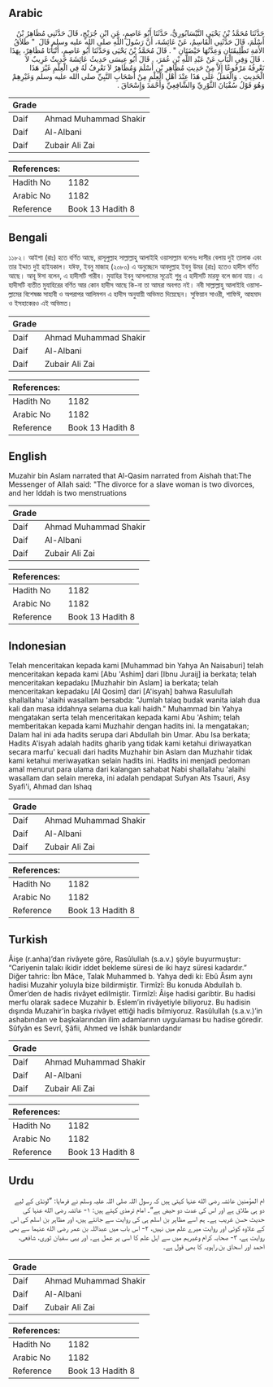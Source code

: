 ## Arabic


<div dir="rtl" lang="ar" style={{fontSize:'larger',backgroundColor:'#f8f9fa',padding:20}}>
حَدَّثَنَا مُحَمَّدُ بْنُ يَحْيَى النَّيْسَابُورِيُّ، حَدَّثَنَا أَبُو عَاصِمٍ، عَنِ ابْنِ جُرَيْجٍ، قَالَ حَدَّثَنِي مُظَاهِرُ بْنُ أَسْلَمَ، قَالَ حَدَّثَنِي الْقَاسِمُ، عَنْ عَائِشَةَ، أَنَّ رَسُولَ اللَّهِ صلى الله عليه وسلم قَالَ ‏ "‏ طَلاَقُ الأَمَةِ تَطْلِيقَتَانِ وَعِدَّتُهَا حَيْضَتَانِ ‏"‏ ‏.‏ قَالَ مُحَمَّدُ بْنُ يَحْيَى وَحَدَّثَنَا أَبُو عَاصِمٍ، أَنْبَأَنَا مُظَاهِرٌ، بِهَذَا ‏.‏ قَالَ وَفِي الْبَابِ عَنْ عَبْدِ اللَّهِ بْنِ عُمَرَ، ‏.‏ قَالَ أَبُو عِيسَى حَدِيثُ عَائِشَةَ حَدِيثٌ غَرِيبٌ لاَ نَعْرِفُهُ مَرْفُوعًا إِلاَّ مِنْ حَدِيثِ مُظَاهِرِ بْنِ أَسْلَمَ وَمُظَاهِرٌ لاَ نَعْرِفُ لَهُ فِي الْعِلْمِ غَيْرَ هَذَا الْحَدِيثِ ‏.‏ وَالْعَمَلُ عَلَى هَذَا عِنْدَ أَهْلِ الْعِلْمِ مِنْ أَصْحَابِ النَّبِيِّ صلى الله عليه وسلم وَغَيْرِهِمْ وَهُوَ قَوْلُ سُفْيَانَ الثَّوْرِيِّ وَالشَّافِعِيِّ وَأَحْمَدَ وَإِسْحَاقَ ‏.‏
</div>
<div style={{backgroundColor:'#f8f9fa',padding:20, marginBottom: 10}}><table> <thead> <tr> <th>Grade</th> <th></th> </tr> </thead> <tbody> <tr><td>Daif</td><td>Ahmad Muhammad Shakir</td></tr><tr><td>Daif</td><td>Al-Albani</td></tr><tr><td>Daif</td><td>Zubair Ali Zai</td></tr></tbody></table><table> <thead> <tr> <th>References:</th> <th></th> </tr> </thead> <tbody><tr><td>Hadith No</td><td>1182</td></tr><tr><td>Arabic No</td><td>1182</td></tr><tr><td>Reference</td><td>Book 13 Hadith 8</td></tr></tbody></table></div>

## Bengali


<div dir="ltr" lang="bn" style={{fontSize:'larger',backgroundColor:'#f8f9fa',padding:20}}>
১১৮২। আইশা (রাঃ) হতে বর্ণিত আছে, রাসূলুল্লাহ সাল্লাল্লাহু আলাইহি ওয়াসাল্লাম বলেনঃ দাসীর বেলায় দুই তালাক এবং তার ইদ্দাত দুই হাইযকাল। যঈফ, ইবনু মাজাহ (২০৮০) এ অনুচ্ছেদে আবদুল্লাহ ইবনু উমর (রাঃ) হতেও হাদীস বর্ণিত আছে। আবূ ঈসা বলেন, এ হাদীসটি গারীব। মুযাহির ইবনু আসলামের সূত্রেই শুধু এ হাদীসটি মারফু বলে জানা যায়। এ হাদীসটি ব্যতীত মুযাহিরের বর্ণিত আর কোন হাদীস আছে কি-না তা আমরা অবগত নই। নবী সাল্লাল্লাহু আলাইহি ওয়াসাল্লামের বিশেষজ্ঞ সাহাবী ও অপরাপর আলিমগন এ হাদীস অনুযায়ী অভিমত দিয়েছেন। সুফিয়ান সাওরী, শাফিঈ, আহমাদ ও ইসহাকেরও এই অভিমত।
</div>
<div style={{backgroundColor:'#f8f9fa',padding:20, marginBottom: 10}}><table> <thead> <tr> <th>Grade</th> <th></th> </tr> </thead> <tbody> <tr><td>Daif</td><td>Ahmad Muhammad Shakir</td></tr><tr><td>Daif</td><td>Al-Albani</td></tr><tr><td>Daif</td><td>Zubair Ali Zai</td></tr></tbody></table><table> <thead> <tr> <th>References:</th> <th></th> </tr> </thead> <tbody><tr><td>Hadith No</td><td>1182</td></tr><tr><td>Arabic No</td><td>1182</td></tr><tr><td>Reference</td><td>Book 13 Hadith 8</td></tr></tbody></table></div>

## English


<div dir="ltr" lang="en" style={{fontSize:'larger',backgroundColor:'#f8f9fa',padding:20}}>
Muzahir bin Aslam narrated that Al-Qasim narrated from Aishah that:The Messenger of Allah said: "The divorce for a slave woman is two divorces, and her Iddah is two menstruations
</div>
<div style={{backgroundColor:'#f8f9fa',padding:20, marginBottom: 10}}><table> <thead> <tr> <th>Grade</th> <th></th> </tr> </thead> <tbody> <tr><td>Daif</td><td>Ahmad Muhammad Shakir</td></tr><tr><td>Daif</td><td>Al-Albani</td></tr><tr><td>Daif</td><td>Zubair Ali Zai</td></tr></tbody></table><table> <thead> <tr> <th>References:</th> <th></th> </tr> </thead> <tbody><tr><td>Hadith No</td><td>1182</td></tr><tr><td>Arabic No</td><td>1182</td></tr><tr><td>Reference</td><td>Book 13 Hadith 8</td></tr></tbody></table></div>

## Indonesian


<div dir="ltr" lang="id" style={{fontSize:'larger',backgroundColor:'#f8f9fa',padding:20}}>
Telah menceritakan kepada kami [Muhammad bin Yahya An Naisaburi] telah menceritakan kepada kami [Abu 'Ashim] dari [Ibnu Juraij] ia berkata; telah menceritakan kepadaku [Muzhahir bin Aslam] ia berkata; telah menceritakan kepadaku [Al Qosim] dari [A'isyah] bahwa Rasulullah shallallahu 'alaihi wasallam bersabda: "Jumlah talaq budak wanita ialah dua kali dan masa iddahnya selama dua kali haidh." Muhammad bin Yahya mengatakan serta telah menceritakan kepada kami Abu 'Ashim; telah memberitakan kepada kami Muzhahir dengan hadits ini. Ia mengatakan; Dalam hal ini ada hadits serupa dari Abdullah bin Umar. Abu Isa berkata; Hadits A'isyah adalah hadits gharib yang tidak kami ketahui diriwayatkan secara marfu' kecuali dari hadits Muzhahir bin Aslam dan Muzhahir tidak kami ketahui meriwayatkan selain hadits ini. Hadits ini menjadi pedoman amal menurut para ulama dari kalangan sahabat Nabi shallallahu 'alaihi wasallam dan selain mereka, ini adalah pendapat Sufyan Ats Tsauri, Asy Syafi'i, Ahmad dan Ishaq
</div>
<div style={{backgroundColor:'#f8f9fa',padding:20, marginBottom: 10}}><table> <thead> <tr> <th>Grade</th> <th></th> </tr> </thead> <tbody> <tr><td>Daif</td><td>Ahmad Muhammad Shakir</td></tr><tr><td>Daif</td><td>Al-Albani</td></tr><tr><td>Daif</td><td>Zubair Ali Zai</td></tr></tbody></table><table> <thead> <tr> <th>References:</th> <th></th> </tr> </thead> <tbody><tr><td>Hadith No</td><td>1182</td></tr><tr><td>Arabic No</td><td>1182</td></tr><tr><td>Reference</td><td>Book 13 Hadith 8</td></tr></tbody></table></div>

## Turkish


<div dir="ltr" lang="tr" style={{fontSize:'larger',backgroundColor:'#f8f9fa',padding:20}}>
Âişe (r.anha)’dan rivâyete göre, Rasûlullah (s.a.v.) şöyle buyurmuştur: “Cariyenin talakı ikidir iddet bekleme süresi de iki hayz süresi kadardır.” Diğer tahric: İbn Mâce, Talak Muhammed b. Yahya dedi ki: Ebû Âsım aynı hadisi Muzahir yoluyla bize bildirmiştir. Tirmîzî: Bu konuda Abdullah b. Ömer’den de hadis rivâyet edilmiştir. Tirmîzî: Âişe hadisi garibtir. Bu hadisi merfu olarak sadece Muzahir b. Eslem’in rivâyetiyle biliyoruz. Bu hadisin dışında Muzahir’in başka rivâyet ettiği hadis bilmiyoruz. Rasûlullah (s.a.v.)’in ashabından ve başkalarından ilim adamlarının uygulaması bu hadise göredir. Sûfyân es Sevrî, Şâfii, Ahmed ve İshâk bunlardandır
</div>
<div style={{backgroundColor:'#f8f9fa',padding:20, marginBottom: 10}}><table> <thead> <tr> <th>Grade</th> <th></th> </tr> </thead> <tbody> <tr><td>Daif</td><td>Ahmad Muhammad Shakir</td></tr><tr><td>Daif</td><td>Al-Albani</td></tr><tr><td>Daif</td><td>Zubair Ali Zai</td></tr></tbody></table><table> <thead> <tr> <th>References:</th> <th></th> </tr> </thead> <tbody><tr><td>Hadith No</td><td>1182</td></tr><tr><td>Arabic No</td><td>1182</td></tr><tr><td>Reference</td><td>Book 13 Hadith 8</td></tr></tbody></table></div>

## Urdu


<div dir="rtl" lang="ur" style={{fontSize:'larger',backgroundColor:'#f8f9fa',padding:20}}>
ام المؤمنین عائشہ رضی الله عنہا کہتی ہیں کہ رسول اللہ صلی اللہ علیہ وسلم نے فرمایا: ”لونڈی کے لیے دو ہی طلاق ہے اور اس کی عدت دو حیض ہے“۔ امام ترمذی کہتے ہیں: ۱- عائشہ رضی الله عنہا کی حدیث حسن غریب ہے۔ ہم اسے مظاہر بن اسلم ہی کی روایت سے جانتے ہیں، اور مظاہر بن اسلم کی اس کے علاوہ کوئی اور روایت میرے علم میں نہیں، ۲- اس باب میں عبداللہ بن عمر رضی الله عنہما سے بھی روایت ہے، ۳- صحابہ کرام وغیرہم میں سے اہل علم کا اسی پر عمل ہے۔ اور یہی سفیان ثوری، شافعی، احمد اور اسحاق بن راہویہ کا بھی قول ہے۔
</div>
<div style={{backgroundColor:'#f8f9fa',padding:20, marginBottom: 10}}><table> <thead> <tr> <th>Grade</th> <th></th> </tr> </thead> <tbody> <tr><td>Daif</td><td>Ahmad Muhammad Shakir</td></tr><tr><td>Daif</td><td>Al-Albani</td></tr><tr><td>Daif</td><td>Zubair Ali Zai</td></tr></tbody></table><table> <thead> <tr> <th>References:</th> <th></th> </tr> </thead> <tbody><tr><td>Hadith No</td><td>1182</td></tr><tr><td>Arabic No</td><td>1182</td></tr><tr><td>Reference</td><td>Book 13 Hadith 8</td></tr></tbody></table></div>